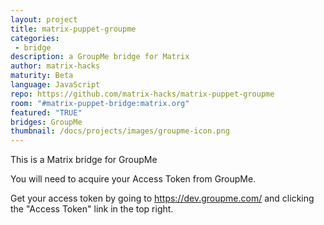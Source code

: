 ```yaml
---
layout: project
title: matrix-puppet-groupme
categories: 
 - bridge
description: a GroupMe bridge for Matrix
author: matrix-hacks
maturity: Beta
language: JavaScript
repo: https://github.com/matrix-hacks/matrix-puppet-groupme
room: "#matrix-puppet-bridge:matrix.org"
featured: "TRUE"
bridges: GroupMe
thumbnail: /docs/projects/images/groupme-icon.png
---
```


This is a Matrix bridge for GroupMe

You will need to acquire your Access Token from GroupMe.

Get your access token by going to https://dev.groupme.com/ and clicking the "Access Token" link in the top right.
